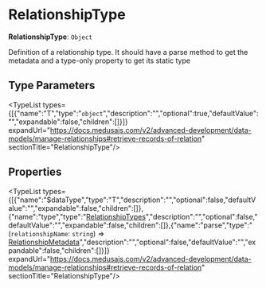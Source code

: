 
# RelationshipType

 **RelationshipType**: `Object`

Definition of a relationship type. It should have a parse
method to get the metadata and a type-only property
to get its static type

## Type Parameters

<TypeList types={[{"name":"T","type":"`object`","description":"","optional":true,"defaultValue":"","expandable":false,"children":[]}]} expandUrl="https://docs.medusajs.com/v2/advanced-development/data-models/manage-relationships#retrieve-records-of-relation" sectionTitle="RelationshipType"/>

## Properties

<TypeList types={[{"name":"$dataType","type":"T","description":"","optional":false,"defaultValue":"","expandable":false,"children":[]},{"name":"type","type":"[RelationshipTypes](../types.DmlTypes.RelationshipTypes/page.mdx)","description":"","optional":false,"defaultValue":"","expandable":false,"children":[]},{"name":"parse","type":"(`relationshipName`: `string`) => [RelationshipMetadata](../types.DmlTypes.RelationshipMetadata/page.mdx)","description":"","optional":false,"defaultValue":"","expandable":false,"children":[]}]} expandUrl="https://docs.medusajs.com/v2/advanced-development/data-models/manage-relationships#retrieve-records-of-relation" sectionTitle="RelationshipType"/>
